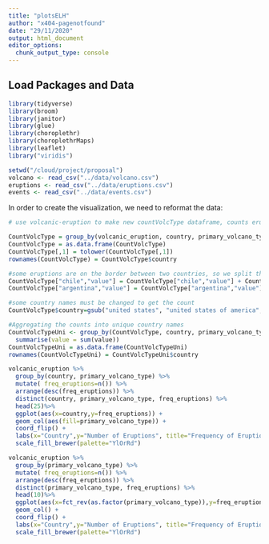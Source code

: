 ```yaml
---
title: "plotsELH"
author: "x404-pagenotfound"
date: "29/11/2020"
output: html_document
editor_options: 
  chunk_output_type: console
---
```


## Load Packages and Data

```r
library(tidyverse)
library(broom)
library(janitor)
library(glue)
library(choroplethr)
library(choroplethrMaps)
library(leaflet)
library("viridis")  
```

```r
setwd("/cloud/project/proposal")
volcano <- read_csv("../data/volcano.csv")
eruptions <- read_csv("../data/eruptions.csv")
events <- read_csv("../data/events.csv")

```

In order to create the visualization, we need to reformat the data:

```r
# use volcanic-eruption to make new countVolcType dataframe, counts eruptions in each country by volcano type

CountVolcType = group_by(volcanic_eruption, country, primary_volcano_type) %>% summarise(value = n())
CountVolcType = as.data.frame(CountVolcType)
CountVolcType[,1] = tolower(CountVolcType[,1])
rownames(CountVolcType) = CountVolcType$country

#some eruptions are on the border between two countries, so we split that count between each country
CountVolcType["chile","value"] = CountVolcType["chile","value"] + CountVolcType["chile-argentina","value"]/2
CountVolcType["argentina","value"] = CountVolcType["argentina","value"] + CountVolcType["chile-argentina","value"]/2

#some country names must be changed to get the count
CountVolcType$country=gsub("united states", "united states of america", CountVolcType$country)

#Aggregating the counts into unique country names
CountVolcTypeUni <- group_by(CountVolcType, country, primary_volcano_type) %>%
  summarise(value = sum(value))
CountVolcTypeUni = as.data.frame(CountVolcTypeUni)
rownames(CountVolcTypeUni) = CountVolcTypeUni$country

```

```r

volcanic_eruption %>%
  group_by(country, primary_volcano_type) %>%
  mutate( freq_eruptions=n()) %>%
  arrange(desc(freq_eruptions)) %>%
  distinct(country, primary_volcano_type, freq_eruptions) %>%
  head(25)%>%
  ggplot(aes(x=country,y=freq_eruptions)) +
  geom_col(aes(fill=primary_volcano_type)) +
  coord_flip() +
  labs(x="Country",y="Number of Eruptions", title="Frequency of Eruptions by Country", subtitle="and Vocano Type", fill="Primary Volcano Type") +
  scale_fill_brewer(palette="YlOrRd")


```

```r

volcanic_eruption %>%
  group_by(primary_volcano_type) %>%
  mutate( freq_eruptions=n()) %>%
  arrange(desc(freq_eruptions)) %>%
  distinct(primary_volcano_type, freq_eruptions) %>%
  head(10)%>%
  ggplot(aes(x=fct_rev(as.factor(primary_volcano_type)),y=freq_eruptions,fill=primary_volcano_type)) +
  geom_col() +
  coord_flip() +
  labs(x="Country",y="Number of Eruptions", title="Frequency of Eruptions byVocano Type") +
  scale_fill_brewer(palette="YlOrRd")

```